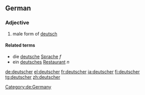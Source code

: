 {{also|Deutscher}}
==German==

===Adjective===
{{head|de|adjective form|g=m}}

# male form of [[deutsch]]
#: {{ux|de|ein '''deutscher''' [[Wein]]|a '''German''' wine|inline=1}}

====Related terms====
* die [[deutsche]] [[Sprache]] ''f''
* ein [[deutsches]] [[Restaurant]] ''n''

[[Category:de:Germany]]

[[de:deutscher]]
[[el:deutscher]]
[[fr:deutscher]]
[[ja:deutscher]]
[[fi:deutscher]]
[[tg:deutscher]]
[[zh:deutscher]]
